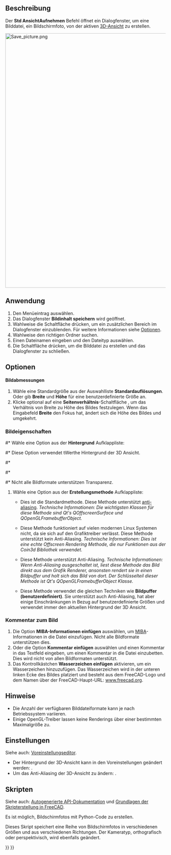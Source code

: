 <languages/>

{{Docnav/de
|[[Std_DlgParameter/de|ParameterDialog]]
|[[Std_ViewLoadImage/de|AnsichtBildLaden]]
|[[Std_Tools_Menu/de|Std Menü Werkzeug]]
|IconL=Std_DlgParameter.svg
|IconR=Std_ViewLoadImage.svg
|IconC=Freecad.svg
}}

{{GuiCommand/de
|Name=Std ViewScreenShot
|Name/de=Std AnsichtAufnehmen
|MenuLocation=Werkzeuge → Bildinhalt speichern...
|Workbenches=Alle
|SeeAlso=[[Std_Print/de|Std Drucken]], [[Std_PrintPdf/de|Std PDF exportieren]], [[Macro_Copy3DViewToClipboard|Makro Copy3DViewToClipboard]], [[Macro_Screen_Wiki/de|Makro Screen Wiki]], [[Macro_Snip/de|Makro Snip]]
}}

<span id="Description"></span>
==Beschreibung==

Der '''Std AnsichtAufnehmen''' Befehl öffnet ein Dialogfenster, um eine Bilddatei, ein Bildschirmfoto, von der aktiven [[3D_view/de|3D-Ansicht]] zu erstellen.

[[Image:Save_picture.png|800px]]
{{Caption|Das Dialogfenster Bildinhalt speichern nach Drücken der Schaltfläche Erweitert}}

<span id="Usage"></span>
==Anwendung==

# Den Menüeintrag {{MenuCommand|Werkzeuge → [[Image:Std_ViewScreenShot.svg|16px]] Bild speichern...}} auswählen.
# Das Dialogfenster '''Bildinhalt speichern''' wird geöffnet.
# Wahlweise die Schaltfläche {{Button|Erweitert}} drücken, um ein zusätzlichen Bereich im Dialogfenster einzublenden. Für weitere Informationen siehe [[#Optionen|Optionen]].
# Wahlweise den richtigen Ordner suchen.
# Einen Dateinamen eingeben und den Dateityp auswählen.
# Die Schaltfläche {{Button|Speichern}} drücken, um die Bilddatei zu erstellen und das Dialogfenster zu schließen.

<span id="Options"></span>
==Optionen==

<span id="Image_dimensions"></span>
==== Bildabmessungen ====

# Wähle eine Standardgröße aus der Auswahlliste '''Standardauflösungen'''. Oder gib '''Breite''' und '''Höhe''' für eine benutzerdefinierte Größe an.
# Klicke optional auf eine '''Seitenverhältnis'''-Schaltfläche , um das Verhältnis von Breite zu Höhe des Bildes festzulegen. Wenn das Eingabefeld '''Breite''' den Fokus hat, ändert sich die Höhe des Bildes und umgekehrt.

<span id="Image_properties"></span>
===Bildeigenschaften===

#* Wähle eine Option aus der '''Hintergrund''' Aufklappliste:
#* {{Value|Aktuell}} Diese Option verwendet tWerthe Hintergrund der 3D Ansicht.
#* {{Value|Weiß}}
#* {{Value|Schwarz}}
#* {{Value|Durchsichtig}} Nicht alle Bildformate unterstützen Transparenz.
# Wähle eine Option aus der '''Erstellungsmethode''' Aufklappliste:
#* {{Value|Offscreen (Neu)}} Dies ist die Standardmethode. Diese Methode unterstützt [https://en.wikipedia.org/wiki/Multisample_anti-aliasing anti-aliasing]. ''Technische Informationen: Die wichtigsten Klassen für diese Methode sind Qt's QOffscreenSurface und QOpenGLFramebufferObject.''
#* {{Value|Offscreen (Alt)}} Diese Methode funktioniert auf vielen modernen Linux Systemen nicht, da sie sich auf den Grafiktreiber verlässt. Diese Methode unterstützt kein Anti-Aliasing. ''Technische Informationen: Dies ist eine echte Offscreen Rendering Methode, die nur Funktionen aus der Coin3d Bibliothek verwendet.''
#* {{Value|Bildpuffer (benutzerdefiniert)}} Diese Methode unterstützt Anti-Aliasing. ''Technische Informationen: Wenn Anti-Aliasing ausgeschaltet ist, liest diese Methode das Bild direkt aus dem Grafik Renderer, ansonsten rendert sie in einen Bildpuffer und holt sich das Bild von dort. Der Schlüsselteil dieser Methode ist Qt's QOpenGLFramebufferObject Klasse.''
#* {{Value|Bildpuffer (wie bestehend)}} Diese Methode verwendet die gleichen Techniken wie '''Bildpuffer (benutzerdefiniert)'''. Sie unterstützt auch Anti-Aliasing, hat aber einige Einschränkungen in Bezug auf benutzerdefinierte Größen und verwendet immer den aktuellen Hintergrund der 3D Ansicht.

<span id="Image_comment"></span>
===Kommentar zum Bild===

# Die Option '''MIBA-Informationen einfügen''' auswählen, um [http://juergen-riegel.net/Miba/ MIBA]-Informationen in die Datei einzufügen. Nicht alle Bildformate unterstützen dies.
# Oder die  Option '''Kommentar einfügen''' auswählen und einen Kommentar in das Textfeld eingeben, um einen Kommentar in die Datei einzubetten. Dies wird nicht von allen Bildformaten unterstützt.
# Das Kontrollkästchen '''Wasserzeichen einfügen''' aktivieren, um ein Wasserzeichen hinzuzufügen. Das Wasserzeichen wird in der unteren linken Ecke des Bildes platziert und besteht aus dem FreeCAD-Logo und dem Namen über der FreeCAD-Haupt-URL: [http://www.freecad.org www.freecad.org].

<span id="Notes"></span>
==Hinweise==

* Die Anzahl der verfügbaren Bilddateiformate kann je nach Betriebssystem variieren.
* Einige OpenGL-Treiber lassen keine Renderings über einer bestimmten Maximalgröße zu.

<span id="Preferences"></span>
==Einstellungen==

Siehe auch: [[Preferences_Editor/de|Voreinstellungseditor]].

* Der Hintergrund der 3D-Ansicht kann in den Voreinstellungen geändert werden: {{MenuCommand|Bearbeiten → Einstellungen... → Anzeige → Farben → Hintergrundfarbe}}.
* Um das Anti-Aliasing der 3D-Ansicht zu ändern: {{MenuCommand|Bearbeiten → Einstellungen... → Anzeige → 3D-Viewer → Rendern → Kantenglättung}}.

<span id="Scripting"></span>
==Skripten==

Siehe auch: [https://freecad.github.io/SourceDoc/ Autogenerierte API-Dokumentation] und [[FreeCAD_Scripting_Basics/de|Grundlagen der Skripterstellung in FreeCAD]].

Es ist möglich, Bildschirmfotos mit Python-Code zu erstellen.

{{Code|code=
Gui.ActiveDocument.ActiveView.saveImage("D:/temp/test.png", 1656, 783, "Current")
}}

Dieses Skript speichert eine Reihe von Bildschirmfotos in verschiedenen Größen und aus verschiedenen Richtungen. Der Kameratyp, orthografisch oder perspektivisch, wird ebenfalls geändert.

{{Code|code=
import FreeCADGui as Gui
import Part

out_dir = "D:/temp/"
name = "Blade"
view = Gui.ActiveDocument.ActiveView

# Create images with different Views, Cameras and sizes
for p in ["PerspectiveCamera", "OrthographicCamera"]:
    Gui.SendMsgToActiveView(p)
    for f in ["ViewAxo", "ViewFront", "ViewTop"]:
        Gui.SendMsgToActiveView(f)
        for x, y in [[500, 500], [1000, 3000], [3000, 1000], [3000, 3000], [8000, 8000]]:
            view.saveImage(out_dir + name + "_" + p + "_" + f + "_" + str(x) + "_" + str(y) + ".jpg", x, y, "White")
            view.saveImage(out_dir + name + "_" + p + "_" + f + "_" + str(x) + "_" + str(y) + ".png", x, y, "Transparent")

# Close active document
App.closeDocument(App.ActiveDocument.Name)
}}


{{Docnav/de
|[[Std_DlgParameter/de|ParameterDialog]]
|[[Std_ViewLoadImage/de|AnsichtBildLaden]]
|[[Std_Tools_Menu/de|Std Menü Werkzeug]]
|IconL=Std_DlgParameter.svg
|IconR=Std_ViewLoadImage.svg
|IconC=Freecad.svg
}}

{{Std_Base_navi{{#translation:}}}}
{{Userdocnavi{{#translation:}}}}